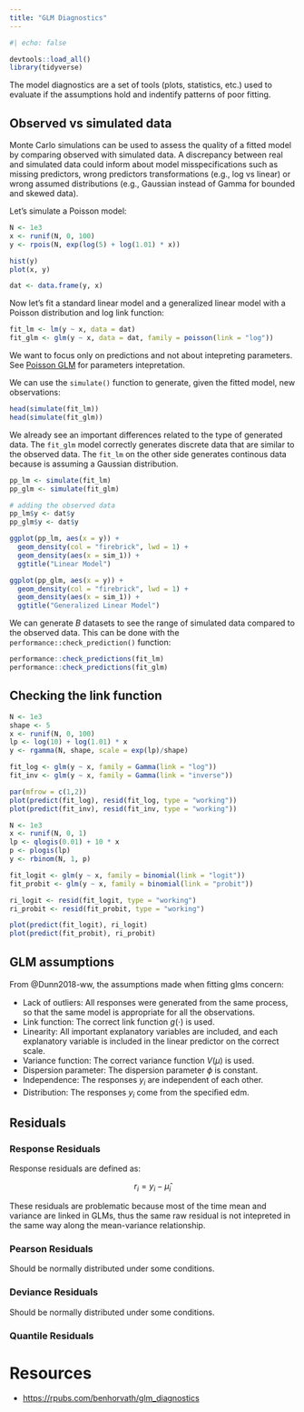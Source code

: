 ```yaml
---
title: "GLM Diagnostics"
---
```


```r
#| echo: false

devtools::load_all()
library(tidyverse)
```


The model diagnostics are a set of tools (plots, statistics, etc.) used to evaluate if the assumptions hold and indentify patterns of poor fitting.

## Observed vs simulated data

Monte Carlo simulations can be used to assess the quality of a fitted model by comparing observed with simulated data. A discrepancy between real and simulated data could inform about model misspecifications such as missing predictors, wrong predictors transformations (e.g., log vs linear) or wrong assumed distributions (e.g., Gaussian instead of Gamma for bounded and skewed data).

Let's simulate a Poisson model:

```r
N <- 1e3
x <- runif(N, 0, 100)
y <- rpois(N, exp(log(5) + log(1.01) * x))

hist(y)
plot(x, y)

dat <- data.frame(y, x)
```

Now let's fit a standard linear model and a generalized linear model with a Poisson distribution and log link function:

```r
fit_lm <- lm(y ~ x, data = dat)
fit_glm <- glm(y ~ x, data = dat, family = poisson(link = "log"))
```

We want to focus only on predictions and not about intepreting parameters. See [Poisson GLM](../slides/03-poisson-glm/03-poisson-glm.qmd) for parameters intepretation.

We can use the `simulate()` function to generate, given the fitted model, new observations:

```r
head(simulate(fit_lm))
head(simulate(fit_glm))
```

We already see an important differences related to the type of generated data. The `fit_glm` model correctly generates discrete data that are similar to the observed data. The `fit_lm` on the other side generates continous data because is assuming a Gaussian distribution.

```r
pp_lm <- simulate(fit_lm)
pp_glm <- simulate(fit_glm)

# adding the observed data
pp_lm$y <- dat$y
pp_glm$y <- dat$y

ggplot(pp_lm, aes(x = y)) +
  geom_density(col = "firebrick", lwd = 1) +
  geom_density(aes(x = sim_1)) +
  ggtitle("Linear Model")

ggplot(pp_glm, aes(x = y)) +
  geom_density(col = "firebrick", lwd = 1) +
  geom_density(aes(x = sim_1)) +
  ggtitle("Generalized Linear Model")
```

We can generate $B$ datasets to see the range of simulated data compared to the observed data. This can be done with the `performance::check_prediction()` function:

```r
performance::check_predictions(fit_lm)
performance::check_predictions(fit_glm)
```

## Checking the link function

```r
N <- 1e3
shape <- 5
x <- runif(N, 0, 100)
lp <- log(10) + log(1.01) * x
y <- rgamma(N, shape, scale = exp(lp)/shape)

fit_log <- glm(y ~ x, family = Gamma(link = "log"))
fit_inv <- glm(y ~ x, family = Gamma(link = "inverse"))

par(mfrow = c(1,2))
plot(predict(fit_log), resid(fit_log, type = "working"))
plot(predict(fit_inv), resid(fit_inv, type = "working"))
```

```r
N <- 1e3
x <- runif(N, 0, 1)
lp <- qlogis(0.01) + 10 * x
p <- plogis(lp)
y <- rbinom(N, 1, p)

fit_logit <- glm(y ~ x, family = binomial(link = "logit"))
fit_probit <- glm(y ~ x, family = binomial(link = "probit"))

ri_logit <- resid(fit_logit, type = "working")
ri_probit <- resid(fit_probit, type = "working")

plot(predict(fit_logit), ri_logit)
plot(predict(fit_probit), ri_probit)
```

## GLM assumptions

From @Dunn2018-ww, the assumptions made when ﬁtting glms concern:

- Lack of outliers: All responses were generated from the same process, so
that the same model is appropriate for all the observations.
- Link function: The correct link function $g(\cdot)$ is used.
- Linearity: All important explanatory variables are included, and each
explanatory variable is included in the linear predictor on the correct
scale.
- Variance function: The correct variance function $V(\mu)$ is used.
- Dispersion parameter: The dispersion parameter $\phi$ is constant.
- Independence: The responses $y_i$ are independent of each other.
- Distribution: The responses $y_i$ come from the speciﬁed edm.

## Residuals

### Response Residuals

Response residuals are defined as:

$$
r_i = y_i - \hat{\mu}_i
$$

These residuals are problematic because most of the time mean and variance are linked in GLMs, thus the same raw residual is not intepreted in the same way along the mean-variance relationship.

### Pearson Residuals

<!-- Agresti says something about pearson residuals -->

Should be normally distributed under some conditions.

### Deviance Residuals

Should be normally distributed under some conditions.

### Quantile Residuals


# Resources

- [https://rpubs.com/benhorvath/glm_diagnostics](https://rpubs.com/benhorvath/glm_diagnostics)
